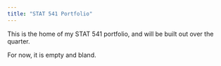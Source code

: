 ```yaml
---
title: "STAT 541 Portfolio"
---
```


This is the home of my STAT 541 portfolio, and will be built out over the quarter. 

For now, it is empty and bland.
